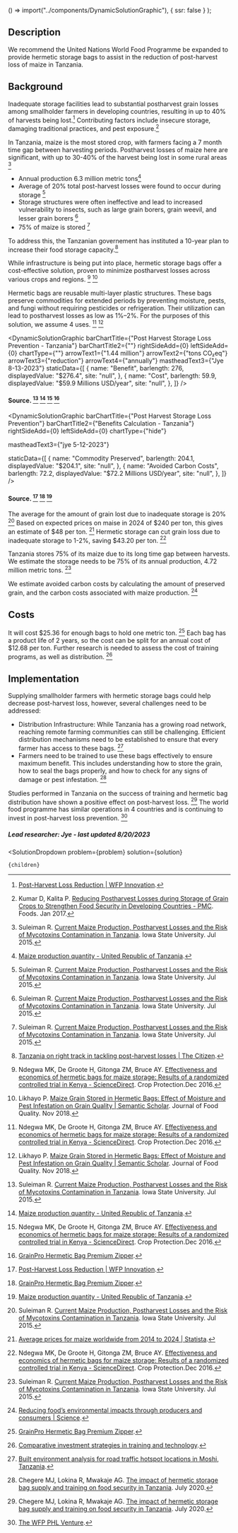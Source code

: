 
  () => import("../components/DynamicSolutionGraphic"),
  { ssr: false }
);


## Description

We recommend the United Nations World Food Programme be expanded to provide hermetic storage bags to assist in the reduction of post-harvest loss of maize in Tanzania.

## Background

Inadequate storage facilities lead to substantial postharvest grain losses among smallholder farmers in developing countries, resulting in up to 40% of harvests being lost.[^"2"] Contributing factors include insecure storage, damaging traditional practices, and pest exposure.[^"1"] 

In Tanzania, maize is the most stored crop, with farmers facing a 7 month time gap between harvesting periods. Postharvest losses of maize here are significant, with up to 30-40% of the harvest being lost in some rural areas [^"3"]

- Annual production 6.3 million metric tons[^"6"]
- Average of 20% total post-harvest losses were found to occur during storage [^"3"]
- Storage structures were often ineffective and lead to increased vulnerability to insects, such as large grain borers, grain weevil, and lesser grain borers [^"3"]
- 75% of maize is stored [^"3"]

To address this, the Tanzanian governement has instituted a 10-year plan to increase their food storage capacity.[^"5"]

While infrastructure is being put into place, hermetic storage bags offer a cost-effective solution, proven to minimize postharvest losses across various crops and regions. [^"7"] [^"10"]


Hermetic bags are reusable multi-layer plastic structures. These bags preserve commodities for extended periods by preventing moisture, pests, and fungi without requiring pesticides or refrigeration. Their utilization can lead to postharvest losses as low as 1%–2%. For the purposes of this solution, we assume 4 uses. [^"7"] [^"10"]


<DynamicSolutionGraphic
  barChartTitle={"Post Harvest Storage Loss Prevention - Tanzania"}
  barChartTitle2={""}
  rightSideAdd={0}
  leftSideAdd={0}
  chartType={""}
  arrowText1={"1.44 million"}
  arrowText2={"tons CO₂eq"}
  arrowText3={"reduction"}
  arrowText4={"annually"}
  mastheadText3={"Jye 8-13-2023"}
 staticData={[
    {
      name: "Benefit",
      barlength: 276,
      displayedValue: "$276.4",
      site: "null",
    },
        {
      name: "Cost",
      barlength: 59.9,
      displayedValue: "$59.9 Millions USD/year",
      site: "null",
    },
  ]}
/>

#### Source. [^"3"] [^"6"] [^"7"] [^"8"]



<DynamicSolutionGraphic
  barChartTitle={"Post Harvest Storage Loss Prevention"}
  barChartTitle2={"Benefits Calculation - Tanzania"}
  rightSideAdd={0}
  leftSideAdd={0}
  chartType={"hide"}

  mastheadText3={"jye 5-12-2023"}
  
  
  staticData={[
    {
      name: "Commodity Preserved",
      barlength: 204.1,
      displayedValue: "$204.1",
      site: "null",
    },
    {
      name: "Avoided Carbon Costs",
      barlength: 72.2,
      displayedValue: "$72.2 Millions USD/year",
      site: "null",
    },
  ]}
/>

#### Source. [^"2"] [^"8"] [^"6"]

The average for the amount of grain lost due to inadequate storage is 20% [^"3"] Based on expected prices on maise in 2024 of $240 per ton, this gives an estimate of $48 per ton.  [^"11"] Hermetic storage can cut grain loss due to inadequate storage to 1-2%, saving $43.20 per ton. [^"7"] 

Tanzania stores 75% of its maize due to its long time gap between harvests. We estimate the storage needs to be 75% of its annual production, 4.72 million metric tons.  [^"3"]

We estimate avoided carbon costs by calculating the amount of preserved grain, and the carbon costs associated with maize production. [^"12"]

## Costs

It will cost $25.36 for enough bags to hold one metric ton. [^"8"] Each bag has a product life of 2 years, so the cost can be split for an annual cost of $12.68 per ton. Further research is needed to assess the cost of training programs, as well as distribution. [^"15"]

## Implementation

Supplying smallholder farmers with hermetic storage bags could help decrease post-harvest loss, however, several challenges need to be addressed:

- Distribution Infrastructure: While Tanzania has a growing road network, reaching remote farming communities can still be challenging. Efficient distribution mechanisms need to be established to ensure that every farmer has access to these bags. [^"9"]
- Farmers need to be trained to use these bags effectively to ensure maximum benefit. This includes understanding how to store the grain, how to seal the bags properly, and how to check for any signs of damage or pest infestation. [^"13"]

Studies performed in Tanzania on the success of training and hermetic bag distribution have shown a positive effect on post-harvest loss.  [^"13"] The world food programme has similar operations in 4 countries and is continuing to invest in post-harvest loss prevention. [^"14"]


##### Lead researcher: Jye - last updated 8/20/2023

[^"1"]: Kumar D, Kalita P. [Reducing Postharvest Losses during Storage of Grain Crops to Strengthen Food Security in Developing Countries - PMC](https://www.ncbi.nlm.nih.gov/pmc/articles/PMC5296677/). Foods. Jan 2017.
[^"2"]:  [Post-Harvest Loss Reduction | WFP Innovation](https://innovation.wfp.org/project/post-harvest-loss-prevention). 
[^"3"]: Suleiman R. [Current Maize Production, Postharvest Losses and the Risk of Mycotoxins Contamination in Tanzania](https://dr.lib.iastate.edu/entities/publication/88da37e2-d648-49fc-880f-0083fdf324b2). Iowa State University. Jul 2015.
[^"4"]: Abass AB, Ndunguru G, Mamiro P, Alenkhe B, Mlingi N, Bekunda M. [Post-harvest food losses in a maize-based farming system of semi-arid savannah area of Tanzania - ScienceDirect](https://www.sciencedirect.com/science/article/pii/S0022474X1300101X#fig3). Journal of Stored Products Research.Apr 2014.
[^"5"]:  [Tanzania on right track in tackling post-harvest losses | The Citizen](https://www.thecitizen.co.tz/tanzania/news/business/tanzania-on-right-track-in-tackling-post-harvest-losses-3777128). 
[^"6"]:  [Maize production quantity - United Republic of Tanzania](https://knoema.com/atlas/United-Republic-of-Tanzania/topics/Agriculture/Crops-Production-Quantity-tonnes/Maize-production). 
[^"7"]: Ndegwa MK, De Groote H, Gitonga ZM, Bruce AY. [Effectiveness and economics of hermetic bags for maize storage: Results of a randomized controlled trial in Kenya - ScienceDirect](http://dx.doi.org/10.1016/j.cropro.2016.08.007).  Crop Protection.Dec 2016.
[^"8"]:  [GrainPro Hermetic Bag Premium Zipper](https://www.grainpro.com/grainpro-bag-premium-zipper). 
[^"9"]:  [Built environment analysis for road traffic hotspot locations in Moshi, Tanzania](https://pubmed.ncbi.nlm.nih.gov/29415609/). 
[^"10"]: Likhayo P. [Maize Grain Stored in Hermetic Bags: Effect of Moisture and Pest Infestation on Grain Quality | Semantic Scholar](https://www.semanticscholar.org/paper/Maize-Grain-Stored-in-Hermetic-Bags%3A-Effect-of-and-Likhayo-Bruce/8e6fdf1df956946d3d565a84900e36c608cc8fba). Journal of Food Quality. Nov 2018.
[^"11"]:  [Average prices for maize worldwide from 2014 to 2024 | Statista](https://www.statista.com/statistics/675820/average-prices-maize-worldwide/). 
[^"12"]:  [Reducing food’s environmental impacts through producers and consumers | Science](https://www.science.org/doi/10.1126/science.aaq0216). 
[^"13"]: Chegere MJ, Lokina R, Mwakaje AG. [The impact of hermetic storage bag supply and training on food security in Tanzania](https://link.springer.com/article/10.1007/s12571-020-01052-9). July 2020.
[^"14"]:  [The WFP PHL Venture](https://innovation.wfp.org/project/wfp-phl-venture). 
[^"15"]:  [Comparative investment strategies in training and technology](https://www.semanticscholar.org/paper/Comparative-investment-strategies-in-training-and-Starr/85e839f1c7b8b47556403b0ed6b2a7c133246760). 

  <SolutionDropdown 
    problem={problem} 
    solution={solution}
  >
    {children}
  </SolutionDropdown>
